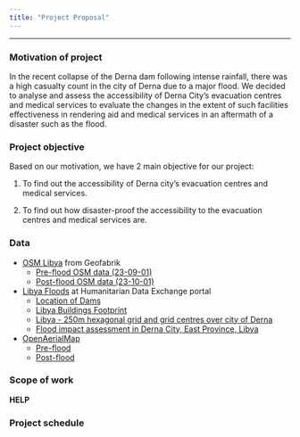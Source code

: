```yaml
---
title: "Project Proposal"
---
```

___

### Motivation of project

In the recent collapse of the Derna dam following intense rainfall, there was a high casualty count in the city of Derna due to a major flood. We decided to analyse and assess the accessibility of Derna City’s evacuation centres and medical services to evaluate the changes in the extent of such facilities effectiveness in rendering aid and medical services in an aftermath of a disaster such as the flood.

### Project objective

Based on our motivation, we have 2 main objective for our project:

1. To find out the accessibility of Derna city’s evacuation centres and medical services. 

2. To find out how disaster-proof the accessibility to the evacuation centres and medical services are.

### Data

- [OSM Libya](https://download.geofabrik.de/africa/libya.html) from Geofabrik
  - [Pre-flood OSM data (23-09-01)](https://download.geofabrik.de/africa/libya-230901-free.shp.zip)
  - [Post-flood OSM data (23-10-01)](https://download.geofabrik.de/africa/libya-231001-free.shp.zip)
- [Libya Floods](https://data.humdata.org/event/f1c3a777-4079-49fb-9d64-12a72f46f1e3) at Humanitarian Data Exchange portal
  - [Location of Dams](https://data.humdata.org/dataset/dam-locations-east-libya)
  - [Libya Buildings Footprint](https://data.humdata.org/dataset/buildings-footprint-floods-derna-libya)
  - [Libya - 250m hexagonal grid and grid centres over city of Derna](https://data.humdata.org/dataset/250m-hexagonal-gird-over-city-of-derna)
  - [Flood impact assessment in Derna City, East Province, Libya](https://data.humdata.org/dataset/flood-impact-assessment-in-derna-city-east-province-libya)
- [OpenAerialMap](https://openaerialmap.org/)
  - [Pre-flood](https://map.openaerialmap.org/#/22.67578125,32.697177359290635,8/square/1221022202/6502b83e0906de000167e696?_k=baen2a)
  - [Post-flood](https://map.openaerialmap.org/#/22.67578125,32.697177359290635,8/square/1221022202/65029d220906de000167e685?_k=tourdg)

### Scope of work

**HELP**

### Project schedule
